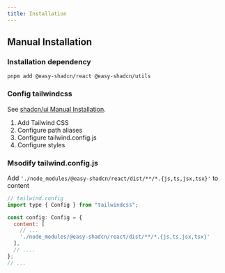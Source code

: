 ```yaml
---
title: Installation
---
```


## Manual Installation

### Installation dependency

```codeBlock bash
pnpm add @easy-shadcn/react @easy-shadcn/utils
```

### Config tailwindcss

See [shadcn/ui Manual Installation](https://ui.shadcn.com/docs/installation/manual).
1. Add Tailwind CSS
2. Configure path aliases
3. Configure tailwind.config.js
4. Configure styles

### Msodify tailwind.config.js

Add `'./node_modules/@easy-shadcn/react/dist/**/*.{js,ts,jsx,tsx}'` to content

```js {7}
// tailwind.config
import type { Config } from "tailwindcss";

const config: Config = {
  content: [
    // ...
    './node_modules/@easy-shadcn/react/dist/**/*.{js,ts,jsx,tsx}'
  ],
  // ....
};
// ...
```
